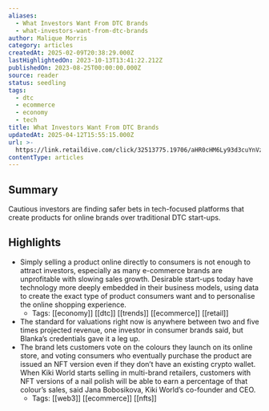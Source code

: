 ```yaml
---
aliases:
  - What Investors Want From DTC Brands
  - what-investors-want-from-dtc-brands
author: Malique Morris
category: articles
createdAt: 2025-02-09T20:38:29.000Z
lastHighlightedOn: 2023-10-13T13:41:22.212Z
publishedOn: 2023-08-25T00:00:00.000Z
source: reader
status: seedling
tags:
  - dtc
  - ecommerce
  - economy
  - tech
title: What Investors Want From DTC Brands
updatedAt: 2025-04-12T15:55:15.000Z
url: >-
  https://link.retaildive.com/click/32513775.19706/aHR0cHM6Ly93d3cuYnVzaW5lc3NvZmZhc2hpb24uY29tL2FydGljbGVzL2RpcmVjdC10by1jb25zdW1lci93aGF0LWludmVzdG9ycy13YW50LWZyb20tZHRjLWJyYW5kcy8/637e582e0821e0a3d7090092B37885a3e
contentType: articles
---
```

## Summary

Cautious investors are finding safer bets in tech-focused platforms that create products for online brands over traditional DTC start-ups.

## Highlights

- Simply selling a product online directly to consumers is not enough to attract investors, especially as many e-commerce brands are unprofitable with slowing sales growth. Desirable start-ups today have technology more deeply embedded in their business models, using data to create the exact type of product consumers want and to personalise the online shopping experience.
    - Tags: [[economy]] [[dtc]] [[trends]] [[ecommerce]] [[retail]]
- The standard for valuations right now is anywhere between two and five times projected revenue, one investor in consumer brands said, but Blanka’s credentials gave it a leg up.
- The brand lets customers vote on the colours they launch on its online store, and voting consumers who eventually purchase the product are issued an NFT version even if they don’t have an existing crypto wallet. When Kiki World starts selling in multi-brand retailers, customers with NFT versions of a nail polish will be able to earn a percentage of that colour’s sales, said Jana Bobosikova, Kiki World’s co-founder and CEO.
    - Tags: [[web3]] [[ecommerce]] [[nfts]]
